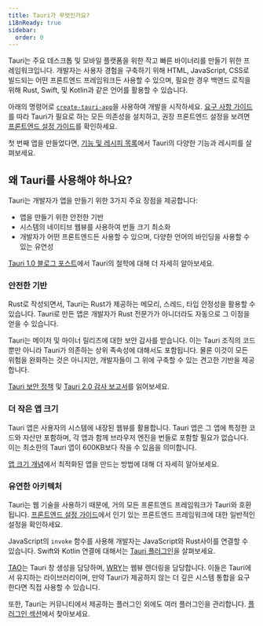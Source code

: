 ```yaml
---
title: Tauri가 무엇인가요?
i18nReady: true
sidebar:
  order: 0
---
```


Tauri는 주요 데스크톱 및 모바일 플랫폼을 위한 작고 빠른 바이너리를 만들기 위한 프레임워크입니다. 개발자는 사용자 경험을 구축하기 위해 HTML, JavaScript, CSS로 빌드되는 어떤 프론트엔드 프레임워크든 사용할 수 있으며, 필요한 경우 백엔드 로직을 위해 Rust, Swift, 및 Kotlin과 같은 언어를 활용할 수 있습니다.

아래의 명령어로 [`create-tauri-app`](https://github.com/tauri-apps/create-tauri-app)을 사용하여 개발을 시작하세요. [요구 사항 가이드](/ko/start/prerequisites/)를 따라 Tauri가 필요로 하는 모든 의존성을 설치하고, 권장 프론트엔드 설정을 보려면 [프론트엔드 설정 가이드](/ko/start/frontend/)를 확인하세요.


<Cta />

첫 번째 앱을 만들었다면, [기능 및 레시피 목록](/ko/plugin/)에서 Tauri의 다양한 기능과 레시피를 살펴보세요.

## 왜 Tauri를 사용해야 하나요?

Tauri는 개발자가 앱을 만들기 위한 3가지 주요 장점을 제공합니다:

- 앱을 만들기 위한 안전한 기반
- 시스템의 네이티브 웹뷰를 사용하여 번들 크기 최소화
- 개발자가 어떤 프론트엔드든 사용할 수 있으며, 다양한 언어의 바인딩을 사용할 수 있는 유연성

[Tauri 1.0 블로그 포스트](/blog/tauri-1-0/)에서 Tauri의 철학에 대해 더 자세히 알아보세요.

### 안전한 기반

Rust로 작성되면서, Tauri는 Rust가 제공하는 메모리, 스레드, 타입 안정성을 활용할 수 있습니다. Tauri로 만든 앱은 개발자가 Rust 전문가가 아니더라도 자동으로 그 이점을 얻을 수 있습니다.

Tauri는 메이저 및 마이너 릴리즈에 대한 보안 감사를 받습니다. 이는 Tauri 조직의 코드뿐만 아니라 Tauri가 의존하는 상위 족속성에 대해서도 포함됩니다. 물론 이것이 모든 위험을 완화하는 것은 아니지만, 개발자들이 그 위에 구축할 수 있는 견고한 기반을 제공합니다.

[Tauri 보안 정책](https://github.com/tauri-apps/tauri/security/policy) 및 [Tauri 2.0 감사 보고서](https://github.com/tauri-apps/tauri/blob/dev/audits/Radically_Open_Security-v2-report.pdf)를 읽어보세요.

### 더 작은 앱 크기

Tauri 앱은 사용자의 시스템에 내장된 웹뷰를 활용합니다. Tauri 앱은 그 앱에 특정한 코드와 자산만 포함하며, 각 앱과 함께 브라우저 엔진을 번들로 포함할 필요가 없습니다. 이는 최소한의 Tauri 앱이 600KB보다 작을 수 있음을 의미합니다.

[앱 크기 개념](/ko/concept/size/)에서 최적화된 앱을 만드는 방법에 대해 더 자세히 알아보세요.

### 유연한 아키텍처

Tauri는 웹 기술을 사용하기 때문에, 거의 모든 프론트엔드 프레임워크가 Tauri와 호환됩니다. [프론트엔드 설정 가이드](/ko/start/frontend/)에서 인기 있는 프론트엔드 프레임워크에 대한 일반적인 설정을 확인하세요.

JavaScript의 `invoke` 함수를 사용해 개발자는 JavaScript와 Rust사이를 연결할 수 있습니다. Swift와 Kotlin 연결에 대해서는 [Tauri 플러그인](/ko/develop/plugins/)을 살펴보세요.

[TAO](https://github.com/tauri-apps/tao)는 Tauri 창 생성을 담당하며, [WRY](https://github.com/tauri-apps/wry)는 웹뷰 렌더링을 담당합니다. 이들은 Tauri에서 유지하는 라이브러리이며, 만약 Tauri가 제공하지 않는 더 깊은 시스템 통합을 요구한다면 직접 사용할 수 있습니다.

또한, Tauri는 커뮤니티에서 제공하는 플러그인 외에도 여러 플러그인을 관리합니다. [플러그인 섹션](/ko/plugin/)에서 찾아보세요.
